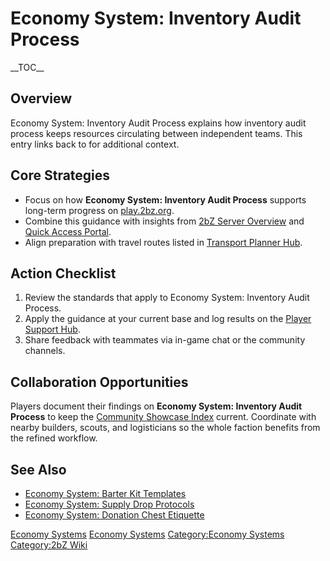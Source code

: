 {{Short description|Economy System: Inventory Audit Process explains how inventory audit process keeps resources circulating between independent teams}}
= Economy System: Inventory Audit Process =
{{2bZ Navbox}}
__TOC__

== Overview ==
Economy System: Inventory Audit Process explains how inventory audit process keeps
resources circulating between independent teams. This entry links back to
[[Category:Economy Systems|Economy Systems]] for additional context.

== Core Strategies ==
* Focus on how '''Economy System: Inventory Audit Process''' supports long-term progress on [[play.2bz.org]].
* Combine this guidance with insights from [[2bZ Server Overview]] and [[Quick Access Portal]].
* Align preparation with travel routes listed in [[Transport Planner Hub]].

== Action Checklist ==
# Review the [[Category:Economy Systems|Economy Systems]] standards that apply to Economy System: Inventory Audit Process.
# Apply the guidance at your current base and log results on the [[Player Support Hub]].
# Share feedback with teammates via in-game chat or the community channels.

== Collaboration Opportunities ==
Players document their findings on '''Economy System: Inventory Audit Process''' to keep
the [[Community Showcase Index]] current. Coordinate with nearby builders, scouts, and
logisticians so the whole faction benefits from the refined workflow.

== See Also ==
* [[Economy System: Barter Kit Templates]]
* [[Economy System: Supply Drop Protocols]]
* [[Economy System: Donation Chest Etiquette]]

[[Category:Economy Systems]]
[[Category:2bZ Wiki]]
